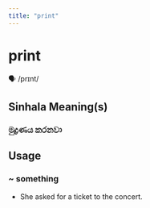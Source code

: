 ```yaml
---
title: "print"
---
```


# print

🗣️ /prɪnt/

## Sinhala Meaning(s)

### මුද්‍රණය කරනවා

## Usage

### ~ something

- She asked for a ticket to the concert.

